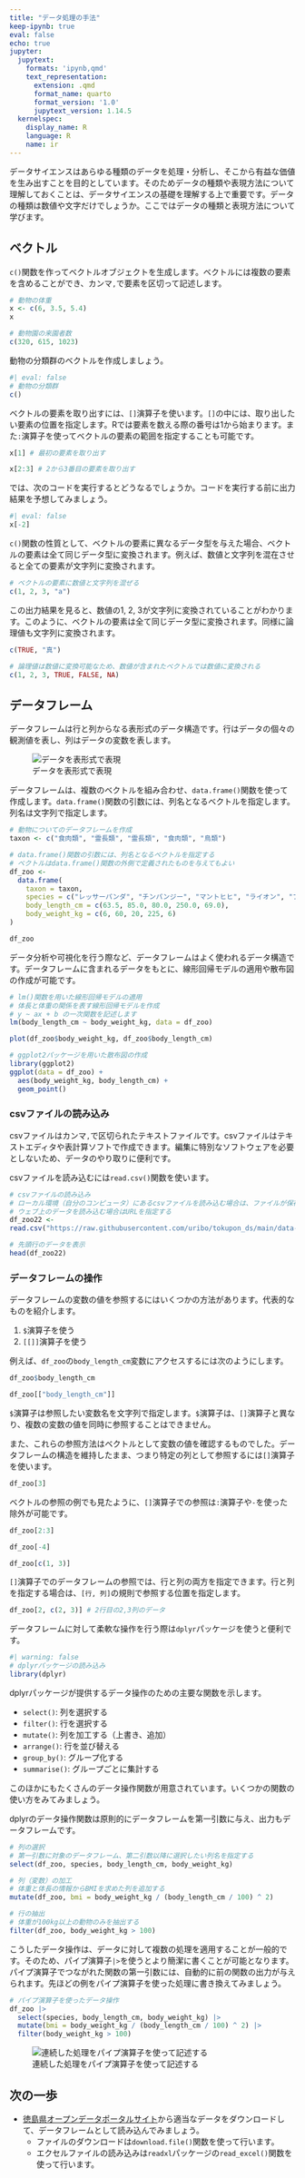 ```yaml
---
title: "データ処理の手法"
keep-ipynb: true
eval: false
echo: true
jupyter:
  jupytext:
    formats: 'ipynb,qmd'
    text_representation:
      extension: .qmd
      format_name: quarto
      format_version: '1.0'
      jupytext_version: 1.14.5
  kernelspec:
    display_name: R
    language: R
    name: ir
---
```


データサイエンスはあらゆる種類のデータを処理・分析し、そこから有益な価値を生み出すことを目的としています。そのためデータの種類や表現方法について理解しておくことは、データサイエンスの基礎を理解する上で重要です。データの種類は数値や文字だけでしょうか。ここではデータの種類と表現方法について学びます。

## ベクトル

`c()`関数を作ってベクトルオブジェクトを生成します。ベクトルには複数の要素を含めることができ、カンマ`,`で要素を区切って記述します。

```r
# 動物の体重
x <- c(6, 3.5, 5.4)
x

# 動物園の来園者数
c(320, 615, 1023)
```

動物の分類群のベクトルを作成しましょう。

```r
#| eval: false
# 動物の分類群
c()
```

ベクトルの要素を取り出すには、`[]`演算子を使います。`[]`の中には、取り出したい要素の位置を指定します。Rでは要素を数える際の番号は1から始まります。また`:`演算子を使ってベクトルの要素の範囲を指定することも可能です。

```r
x[1] # 最初の要素を取り出す

x[2:3] # 2から3番目の要素を取り出す
```

では、次のコードを実行するとどうなるでしょうか。コードを実行する前に出力結果を予想してみましょう。

```r
#| eval: false
x[-2]
```

`c()`関数の性質として、ベクトルの要素に異なるデータ型を与えた場合、ベクトルの要素は全て同じデータ型に変換されます。例えば、数値と文字列を混在させると全ての要素が文字列に変換されます。

```r
# ベクトルの要素に数値と文字列を混ぜる
c(1, 2, 3, "a")
```

この出力結果を見ると、数値の1, 2, 3が文字列に変換されていることがわかります。このように、ベクトルの要素は全て同じデータ型に変換されます。同様に論理値も文字列に変換されます。

```r
c(TRUE, "真")

# 論理値は数値に変換可能なため、数値が含まれたベクトルでは数値に変換される
c(1, 2, 3, TRUE, FALSE, NA)
```

## データフレーム

データフレームは行と列からなる表形式のデータ構造です。行はデータの個々の観測値を表し、列はデータの変数を表します。

![データを表形式で表現](https://github.com/uribo/INNV1250/raw/main/img/dataframe.jpeg)

データフレームは、複数のベクトルを組み合わせ、`data.frame()`関数を使って作成します。`data.frame()`関数の引数には、列名となるベクトルを指定します。列名は文字列で指定します。

```r
# 動物についてのデータフレームを作成
taxon <- c("食肉類", "霊長類", "霊長類", "食肉類", "鳥類")

# data.frame()関数の引数には、列名となるベクトルを指定する
# ベクトルはdata.frame()関数の外側で定義されたものを与えてもよい
df_zoo <- 
  data.frame(
    taxon = taxon,
    species = c("レッサーパンダ", "チンパンジー", "マントヒヒ", "ライオン", "フンボルトペンギン"),
    body_length_cm = c(63.5, 85.0, 80.0, 250.0, 69.0),
    body_weight_kg = c(6, 60, 20, 225, 6)
)

df_zoo
```

データ分析や可視化を行う際など、データフレームはよく使われるデータ構造です。データフレームに含まれるデータをもとに、線形回帰モデルの適用や散布図の作成が可能です。

```r
# lm()関数を用いた線形回帰モデルの適用
# 体長と体重の関係を表す線形回帰モデルを作成
# y ~ ax + b の一次関数を記述します
lm(body_length_cm ~ body_weight_kg, data = df_zoo)
```

```r
plot(df_zoo$body_weight_kg, df_zoo$body_length_cm)
```

```r
# ggplot2パッケージを用いた散布図の作成
library(ggplot2)
ggplot(data = df_zoo) +
  aes(body_weight_kg, body_length_cm) + 
  geom_point()
```

### csvファイルの読み込み

csvファイルはカンマ`,`で区切られたテキストファイルです。csvファイルはテキストエディタや表計算ソフトで作成できます。編集に特別なソフトウェアを必要としないため、データのやり取りに便利です。

csvファイルを読み込むには`read.csv()`関数を使います。

```r
# csvファイルの読み込み
# ローカル環境（自分のコンピュータ）にあるcsvファイルを読み込む場合は、ファイルが保存されている場所（パス）を指定する
# ウェブ上のデータを読み込む場合はURLを指定する
df_zoo22 <-
read.csv("https://raw.githubusercontent.com/uribo/tokupon_ds/main/data-raw/tokushima_zoo_animals22.csv")

# 先頭行のデータを表示
head(df_zoo22)
```

### データフレームの操作

データフレームの変数の値を参照するにはいくつかの方法があります。代表的なものを紹介します。

1. `$`演算子を使う
2. `[[]]`演算子を使う

例えば、`df_zoo`の`body_length_cm`変数にアクセスするには次のようにします。

```r
df_zoo$body_length_cm

df_zoo[["body_length_cm"]]
```

`$`演算子は参照したい変数名を文字列で指定します。`$`演算子は、`[]`演算子と異なり、複数の変数の値を同時に参照することはできません。

また、これらの参照方法はベクトルとして変数の値を確認するものでした。データフレームの構造を維持したまま、つまり特定の列として参照するには`[]`演算子を使います。

```r
df_zoo[3]
```

ベクトルの参照の例でも見たように、`[]`演算子での参照は`:`演算子や`-`を使った除外が可能です。

```r
df_zoo[2:3]

df_zoo[-4]

df_zoo[c(1, 3)]
```

`[]`演算子でのデータフレームの参照では、行と列の両方を指定できます。行と列を指定する場合は、`[行, 列]`の規則で参照する位置を指定します。

```r
df_zoo[2, c(2, 3)] # 2行目の2,3列のデータ
```

データフレームに対して柔軟な操作を行う際は`dplyr`パッケージを使うと便利です。

```r
#| warning: false
# dplyrパッケージの読み込み
library(dplyr)
```

dplyrパッケージが提供するデータ操作のための主要な関数を示します。

- `select()`: 列を選択する
- `filter()`: 行を選択する
- `mutate()`: 列を加工する（上書き、追加）
- `arrange()`: 行を並び替える
- `group_by()`: グループ化する
- `summarise()`: グループごとに集計する

このほかにもたくさんのデータ操作関数が用意されています。いくつかの関数の使い方をみてみましょう。

dplyrのデータ操作関数は原則的にデータフレームを第一引数に与え、出力もデータフレームです。

```r
# 列の選択
# 第一引数に対象のデータフレーム、第二引数以降に選択したい列名を指定する
select(df_zoo, species, body_length_cm, body_weight_kg)
```

```r
# 列（変数）の加工
# 体重と体長の情報からBMIを求めた列を追加する
mutate(df_zoo, bmi = body_weight_kg / (body_length_cm / 100) ^ 2)
```

```r
# 行の抽出
# 体重が100kg以上の動物のみを抽出する
filter(df_zoo, body_weight_kg > 100)
```

こうしたデータ操作は、データに対して複数の処理を適用することが一般的です。そのため、パイプ演算子`|>`を使うとより簡潔に書くことが可能となります。パイプ演算子でつながれた関数の第一引数には、自動的に前の関数の出力が与えられます。先ほどの例をパイプ演算子を使った処理に書き換えてみましょう。


```r
# パイプ演算子を使ったデータ操作
df_zoo |>
  select(species, body_length_cm, body_weight_kg) |>
  mutate(bmi = body_weight_kg / (body_length_cm / 100) ^ 2) |> 
  filter(body_weight_kg > 100)
```

![連続した処理をパイプ演算子を使って記述する](https://github.com/uribo/INNV1250/raw/main/img/base_pipe.jpeg)

## 次の一歩

- [徳島県オープンデータポータルサイト](https://opendata.pref.tokushima.lg.jp)から適当なデータをダウンロードして、データフレームとして読み込んでみましょう。
    - ファイルのダウンロードは`download.file()`関数を使って行います。
    - エクセルファイルの読み込みは`readxl`パッケージの`read_excel()`関数を使って行います。
